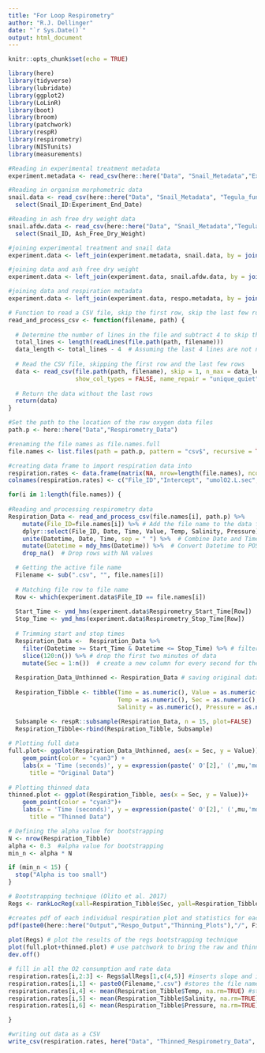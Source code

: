 ```yaml
---
title: "For Loop Respirometry"
author: "R.J. Dellinger"
date: "`r Sys.Date()`"
output: html_document
---
```


```r
knitr::opts_chunk$set(echo = TRUE)

library(here)
library(tidyverse)
library(lubridate)
library(ggplot2)
library(LoLinR)
library(boot)
library(broom)
library(patchwork)
library(respR)
library(respirometry)
library(NISTunits)
library(measurements)
```


```r

#Reading in experimental treatment metadata 
experiment.metadata <- read_csv(here::here("Data", "Snail_Metadata","Experiment_Treatment_Metadata.csv"), show_col_types = FALSE)

#Reading in organism morphometric data 
snail.data <- read_csv(here::here("Data", "Snail_Metadata", "Tegula_funebralis_Morphometric_Data.csv"), show_col_types = FALSE) %>% 
  select(Snail_ID:Experiment_End_Date)

#Reading in ash free dry weight data
snail.afdw.data <- read_csv(here::here("Data", "Snail_Metadata","Tegula_funebralis_AFDW.csv"), show_col_types = FALSE)%>% 
  select(Snail_ID, Ash_Free_Dry_Weight)

#joining experimental treatment and snail data 
experiment.data <- left_join(experiment.metadata, snail.data, by = join_by(Snail_ID))

#joining data and ash free dry weight 
experiment.data <- left_join(experiment.data, snail.afdw.data, by = join_by(Snail_ID)) 

#joining data and respiration metadata 
experiment.data <- left_join(experiment.data, respo.metadata, by = join_by(Snail_ID))


```


```r

# Function to read a CSV file, skip the first row, skip the last few rows, and check for issues
read_and_process_csv <- function(filename, path) {
  
  # Determine the number of lines in the file and subtract 4 to skip the last few
  total_lines <- length(readLines(file.path(path, filename)))
  data_length <- total_lines - 4  # Assuming the last 4 lines are not needed
  
  # Read the CSV file, skipping the first row and the last few rows
  data <- read_csv(file.path(path, filename), skip = 1, n_max = data_length, col_names=TRUE, 
                   show_col_types = FALSE, name_repair = "unique_quiet")
  
  # Return the data without the last rows
  return(data)
}

#Set the path to the location of the raw oxygen data files
path.p <- here::here("Data","Respirometry_Data")

#renaming the file names as file.names.full
file.names <- list.files(path = path.p, pattern = "csv$", recursive = TRUE)

#creating data frame to import respiration data into 
respiration.rates <- data.frame(matrix(NA, nrow=length(file.names), ncol=6)) #setting column names
colnames(respiration.rates) <- c("File_ID","Intercept", "umolO2.L.sec","Temp.C", "Salinity", "Pressure") 

for(i in 1:length(file.names)) {
  
#Reading and processing respirometry data
Respiration_Data <- read_and_process_csv(file.names[i], path.p) %>%
    mutate(File_ID=file.names[i]) %>% # Add the file name to the data frame
    dplyr::select(File_ID, Date, Time, Value, Temp, Salinity, Pressure) %>%  # Selecting variables
    unite(Datetime, Date, Time, sep = " ") %>%  # Combine Date and Time into Datetime
    mutate(Datetime = mdy_hms(Datetime)) %>%  # Convert Datetime to POSIXct format
    drop_na()  # Drop rows with NA values

  # Getting the active file name
  Filename <- sub(".csv", "", file.names[i])
  
  # Matching file row to file name 
  Row <- which(experiment.data$File_ID == file.names[i])
  
  Start_Time <- ymd_hms(experiment.data$Respirometry_Start_Time[Row])
  Stop_Time <- ymd_hms(experiment.data$Respirometry_Stop_Time[Row])
  
  # Trimming start and stop times
  Respiration_Data <-  Respiration_Data %>%
    filter(Datetime >= Start_Time & Datetime <= Stop_Time) %>% # filter to start and stop time
    slice(120:n()) %>% # drop the first two minutes of data
    mutate(Sec = 1:n())  # create a new column for every second for the regression
  
  Respiration_Data_Unthinned <- Respiration_Data # saving original data prior to thinning
  
  Respiration_Tibble <- tibble(Time = as.numeric(), Value = as.numeric(),
                               Temp = as.numeric(), Sec = as.numeric(),
                               Salinity = as.numeric(), Pressure = as.numeric())

  Subsample <- respR::subsample(Respiration_Data, n = 15, plot=FALSE)
  Respiration_Tibble<-rbind(Respiration_Tibble, Subsample)
  
# Plotting full data     
full.plot<- ggplot(Respiration_Data_Unthinned, aes(x = Sec, y = Value)) +
    geom_point(color = "cyan3") +
    labs(x = 'Time (seconds)', y = expression(paste(' O'[2],' (',mu,'mol/L)')),
      title = "Original Data")
  
# Plotting thinned data 
thinned.plot <- ggplot(Respiration_Tibble, aes(x = Sec, y = Value))+
    geom_point(color = "cyan3")+
    labs(x = 'Time (seconds)', y = expression(paste(' O'[2],' (',mu,'mol/L)')),
      title = "Thinned Data")

# Defining the alpha value for bootstrapping
N <- nrow(Respiration_Tibble)
alpha <- 0.3  #alpha value for bootstrapping
min_n <- alpha * N

if (min_n < 15) {
  stop("Alpha is too small")
}

# Bootstrapping technique (Olito et al. 2017)
Regs <- rankLocReg(xall=Respiration_Tibble$Sec, yall=Respiration_Tibble$Value, alpha=alpha, method="pc", verbose=TRUE)  

#creates pdf of each individual respiration plot and statistics for each plot
pdf(paste0(here::here("Output","Respo_Output","Thinning_Plots"),"/", Filename ,"thinning.pdf"))
  
plot(Regs) # plot the results of the regs bootstrapping technique
plot(full.plot+thinned.plot) # use patchwork to bring the raw and thinned data together
dev.off()

# fill in all the O2 consumption and rate data
respiration.rates[i,2:3] <- Regs$allRegs[1,c(4,5)] #inserts slope and intercept in the dataframe
respiration.rates[i,1] <- paste0(Filename,".csv") #stores the file name
respiration.rates[i,4] <- mean(Respiration_Tibble$Temp, na.rm=TRUE) #stores mean temperature organisms experienced
respiration.rates[i,5] <- mean(Respiration_Tibble$Salinity, na.rm=TRUE) #stores mean salinity organisms experienced
respiration.rates[i,6] <- mean(Respiration_Tibble$Pressure, na.rm=TRUE) #stores mean pressure organisms experienced

}

#writing out data as a CSV
write_csv(respiration.rates, here("Data", "Thinned_Respirometry_Data", "Respirometry.Data.csv")) #saves to location


```





